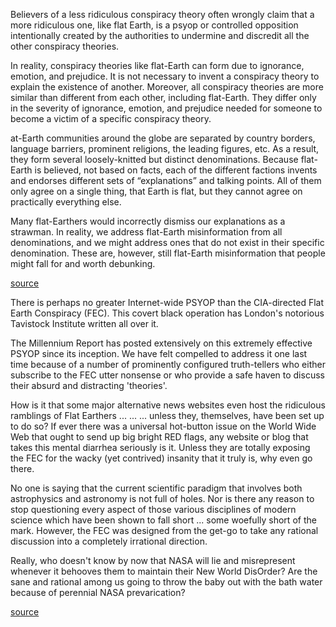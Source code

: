 Believers of a less ridiculous conspiracy theory often wrongly claim that a more ridiculous one, like flat Earth, is a psyop or controlled opposition intentionally created by the authorities to undermine and discredit all the other conspiracy theories.

In reality, conspiracy theories like flat-Earth can form due to ignorance, emotion, and prejudice. It is not necessary to invent a conspiracy theory to explain the existence of another. Moreover, all conspiracy theories are more similar than different from each other, including flat-Earth. They differ only in the severity of ignorance, emotion, and prejudice needed for someone to become a victim of a specific conspiracy theory.

at-Earth communities around the globe are separated by country borders, language barriers, prominent religions, the leading figures, etc. As a result, they form several loosely-knitted but distinct denominations. Because flat-Earth is believed, not based on facts, each of the different factions invents and endorses different sets of “explanations” and talking points. All of them only agree on a single thing, that Earth is flat, but they cannot agree on practically everything else.

Many flat-Earthers would incorrectly dismiss our explanations as a strawman. In reality, we address flat-Earth misinformation from all denominations, and we might address ones that do not exist in their specific denomination. These are, however, still flat-Earth misinformation that people might fall for and worth debunking.

[source](https://flatearth.ws/t/controlled-opposition)


There is perhaps no greater Internet-wide PSYOP than the CIA-directed Flat Earth Conspiracy (FEC). This covert black operation has London's notorious Tavistock Institute written all over it.

The Millennium Report has posted extensively on this extremely effective PSYOP since its inception. We have felt compelled to address it one last time because of a number of prominently configured truth-tellers who either subscribe to the FEC utter nonsense or who provide a safe haven to discuss their absurd and distracting 'theories'.

How is it that some major alternative news websites even host the ridiculous ramblings of Flat Earthers ... ... ... unless they, themselves, have been set up to do so? If ever there was a universal hot-button issue on the World Wide Web that ought to send up big bright RED flags, any website or blog that takes this mental diarrhea seriously is it. Unless they are totally exposing the FEC for the wacky (yet contrived) insanity that it truly is, why even go there.

No one is saying that the current scientific paradigm that involves both astrophysics and astronomy is not full of holes. Nor is there any reason to stop questioning every aspect of those various disciplines of modern science which have been shown to fall short ... some woefully short of the mark. However, the FEC was designed from the get-go to take any rational discussion into a completely irrational direction.

Really, who doesn't know by now that NASA will lie and misrepresent whenever it behooves them to maintain their New World DisOrder? Are the sane and rational among us going to throw the baby out with the bath water because of perennial NASA prevarication?

[source](https://www.sott.net/article/327495-The-real-conspiracy-Flat-earth-is-a-psyop)
